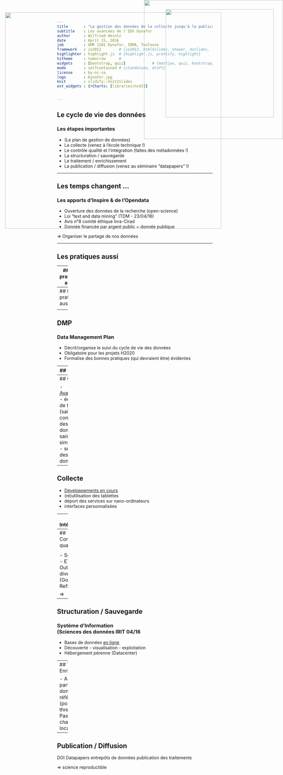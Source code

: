 ```yaml
---
title       : "La gestion des données de la collecte jusqu'à la publication"
subtitle    : Les avancées de l'IDS Dynafor
author      : Wilfried Heintz
date        : April 15, 2016
job         : UMR 1201 Dynafor, INRA, Toulouse
framework   : io2012        # {io2012, html5slides, shower, dzslides, ...}
highlighter : highlight.js  # {highlight.js, prettify, highlight}
hitheme     : tomorrow      #   
widgets     : [bootstrap, quiz]            # {mathjax, quiz, bootstrap}
mode        : selfcontained # {standalone, draft}
license     : by-nc-sa
logo        : Dynafor.jpg
knit        : slidify::knit2slides
ext_widgets : {rCharts: [libraries/nvd3]}


--- 
```

## Le cycle de vie des données
<img style="position: absolute; top: 0; right: 0; border: 0; width:450px;" src="assets/img/cycledevie_data.gif">
<h3>Les étapes importantes</h3>

 - (Le plan de gestion de données)
 - La collecte (venez à l'école technique !)
 - Le contrôle qualité et l'intégration (faites des métadonnées !)
 - La structuration / sauvegarde
 - Le traitement / enrichissement
 - La publication / diffusion (venez au séminaire "datapapers" !)
 

--- 

## Les temps changent ...
<img style="position: absolute; top: 30px; right: 30px; border: 0; width:350px;" src="assets/img/PublicDomain.png">
<h3>Les apports d'Inspire & de l'Opendata</h3>

 
 - Ouverture des données de la recherche (open-science)
 - Loi "text and data mining" (TDM - 23/04/16)
 - Avis n°8 comité éthique Inra-Cirad
 - Donnée financée par argent public = donnée publique

=> Organiser le partage de nos données

--- 

## Les pratiques aussi

<img style="position: absolute; top: 40; right: 200px; border: 0; width:700px;" src="assets/img/bad1.png">


--- 
## Les pratiques aussi

<img style="position: absolute; top: 40; right: 200px; border: 0; width:700px;" src="assets/img/bad2.png">


--- 
## Les pratiques aussi

<img style="position: absolute; top: 40; right: 200px; border: 0; width:700px;" src="assets/img/bad3.png">



--- 
## DMP

 <h3>Data Management Plan</h3>
 
 - Décrit/organise le suivi du cycle de vie des données
 - Obligatoire pour les projets H2020
 - Formalise des bonnes pratiques (qui devraient être) évidentes


--- 
## Collecte 


<h3>Les systèmes embarqués <br/>(Ateliers carnets électroniques OSU OREME 04/16)</h3>

 - <u>Inconvénients</u>
  - prise en main
  - configuration
  


--- 
## Collecte 

 - <u>Avantages</u>
  - économie de temps (saisie)
  - contrôle des données
  - saisies simultanées
  - sécurité des données

--- 
## Collecte 

 - <u>Développements en cours</u>
  - (ré)utilisation des tablettes
  - déport des services sur nano-ordinateurs
  - interfaces personnalisées


--- 
## Intégration

 <h3>Métadonnées<br/> (Rochebrune 01/16)</h3>

 - Généalogie des données (protocole, projet, objectifs scientifiques ...)
 - Eléments d'exploitation de la données (format, résolution ...)
 - Normalisées (Inspire, EML, ISO ...)
 
=> Point de rencontre Collecte/Gestion/Exploitation
=> Pérennisation des données


--- 
## Contrôle qualité

 <h3>"Data curation"<br/> (Formation GBIF 09/15)</h3>

 - Scripts R
 - ETL
 - Outils divers (Google Refine)
 
=> 



--- 
## Structuration / Sauvegarde

 <h3>Système d'Information <br/> (Sciences des données IRIT 04/16</h3>

 - Bases de données <u>en ligne</u>
 - Découverte - visualisation - exploitation
 - Hébergement pérenne (Datacenter)

--- 
## Traitement / Enrichissement

 - Accès partagé aux données référentielles (postgis, thredds ...)
 - Pas de chargement local
 


--- 
## Publication / Diffusion

DOI
Datapapers
entrepôts de données
publication des traitements

=> science reproductible
